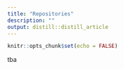 ```yaml
---
title: "Repositories"
description: ""
output: distill::distill_article
---
```


```r
knitr::opts_chunk$set(echo = FALSE)
```

tba


